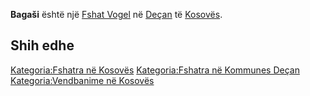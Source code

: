 {{Fshat në Kosovës
 | Emri                = Bagaši
| srp_N_name = Bagaši
| srp_N_FULL_NAME_RO = Bagaši
| srp_N_FULL_NAME_ND_RO = Bagasi
| srp_N_SORT_NAME_RG = BAGASI
| srp_N_FULL_NAME_RG = Bagaši
| srp_N_FULL_NAME_ND_RG = Bagasi

 | Emri (Rasa dhanore) = 
 | Figura              = 
 | Shteti              = Kosovo
 | Komuna              = Deçan
 | Kodi postar         = 
 | Sipërfaqja          = 

 | Popullsia           = 

 | Regj. i popullsisë  = 
 | Dend. e popullsisë  = 
 | Faqja zyrtare       = 
 <!--- Koordinatat ----> 
 | Gjerësia            = 42.536667
 | Gjatësia            = 20.373333
 | Lartësia            = 
}}
'''Bagaši''' është një [[Fshat Vogel]] në [[Deçan]] të [[Kosovës]].

<!-- == Gjeografia == -->
<!-- == Historia == -->
<!-- == Demografia == -->
== Shih edhe ==
{{Komuna Deçan}}
{{Kosovo-Administrata-Cung}}

[[Kategoria:Fshatra në Kosovës]]
[[Kategoria:Fshatra në Kommunes Deçan]]
[[Kategoria:Vendbanime në Kosovës]]